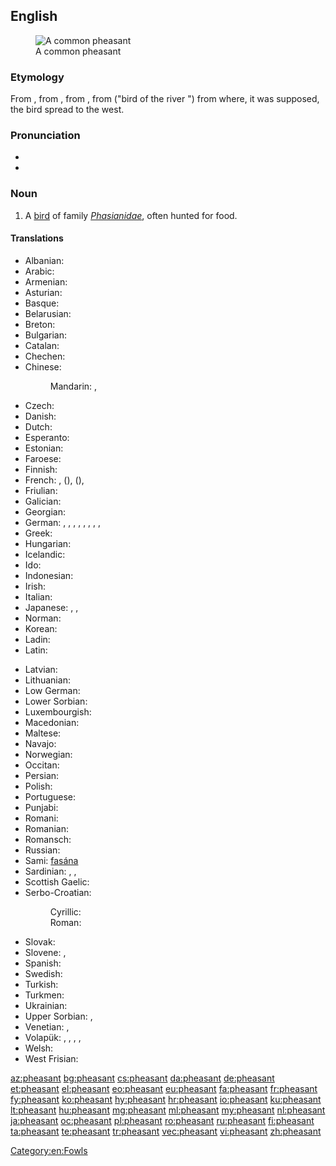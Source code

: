 ==English==
{{wikipedia}}
[[Image:Common Pheasant (Hybride).jpg|thumb|A common pheasant]]

===Etymology===
From {{etyl|enm|en}} {{term|fesant|lang=enm}}, from {{etyl|fro|en}} {{term|fesan|lang=fro}}, from {{etyl|la|en}} {{term|phāsiānus|lang=la}}, from {{etyl|grc|en}} {{term|φασιανός|lang=grc|sc=Grek}} ("bird of the river {{term|Φᾶσις|lang=grc|sc=Grek}}") from where, it was supposed, the bird spread to the west.

===Pronunciation===
* {{IPA|/ˈfɛzənt/|lang=en}}
* {{audio|en-us-pheasant.ogg|Audio (US)|lang=en}}

===Noun===
{{en-noun}}

# A [[bird]] of family ''[[Phasianidae]]'', often hunted for food.

====Translations====
{{trans-top|bird of family ''Phasianidae'', often hunted for food}}
* Albanian: {{t|sq|fazani}}
* Arabic: {{t|ar|تدرج|m|tr=tadruj|sc=Arab}}
* Armenian: {{t|hy|փասիան}}
* Asturian: {{t|ast|faisán|m}}
* Basque: {{t+|eu|faisai}}
* Belarusian: {{t|be|фазан|m|tr=fazán}}
* Breton: {{t|br|fazan-kolc’his}}
* Bulgarian: {{t+|bg|фазан|m|tr=fazan}}
* Catalan: {{t|ca|faisà|m}}
* Chechen: {{t|ce|аккха нIаьна}}
* Chinese:
*: Mandarin: {{t|cmn|野雞|sc=Hani}}, {{t+|cmn|野鸡|tr=yějī|sc=Hani}}
* Czech: {{t+|cs|bažant|m}}
* Danish: {{t|da|fasan}}
* Dutch: {{t+|nl|fazant|m}}
* Esperanto: {{t|eo|fazano}}
* Estonian: {{t|et|faasan}}
* Faroese: {{t|fo|fasánur}}
* Finnish: {{t+|fi|fasaani}}
* French: {{qualifier|♂♀}} {{t+|fr|faisan|m}}, {{qualifier|♂}} {{t+|fr|coq faisan|m}} ({{t|fr|faisan mâle|m}}), {{qualifier|♀}} {{t+|fr|poule faisane|f}} ({{t|fr|faisan femelle|m}}), {{qualifier|♂♀ offspring}} {{t+|fr|faisandeau|m}}
* Friulian: {{t|fur|fasan}}
* Galician: {{t|gl|faisán|m}}
* Georgian: {{t|ka|ხოხობი}}
* German: {{qualifier|♂♀}} {{t+|de|Fasan|m}}, {{qualifier|♀}} {{t|de|Fasanin|f}}, {{qualifier|♂}} {{t|de|Fasanenmännchen|n}}, {{qualifier|♀}} {{t|de|Fasanenweibchen|n}}, {{qualifier|♂♀}} {{t|de|Fasanenhuhn|n}}, {{qualifier|♂}} {{t|de|Fasanenhahn|m}}, {{qualifier|♀}} {{t|de|Fasanenhenne|f}}, {{qualifier|♂♀ offspring}} {{t|de|Fasanenjunges|n}}, {{qualifier|♂♀ offspring}} {{t|de|Fasanenküken|n}}
* Greek: {{t|el|φασιανόs|}}
* Hungarian: {{t+|hu|fácán}}
* Icelandic: {{t|is|fashani}}
* Ido: {{t+|io|fazano}}
* Indonesian: {{t+|id|pegar}}
* Irish: {{t|ga|piasún}}
* Italian: {{t+|it|fagiano|m}}
* Japanese: {{t|ja|キジ|tr=kiji|sc=Jpan}}, {{t+|ja|雉|tr=きじ, kiji|sc=Jpan}}, {{t|ja|雉子|tr=きじ, kiji|sc=Jpan}}
* Norman: {{t|nrf|faîsan|m}}
* Korean: {{t|ko|꿩|sc=Kore}}
* Ladin: {{t|lld|fasan}}
* Latin: {{t+|la|phasianus|alt=phāsiānus|m}}
{{trans-mid}}
* Latvian: {{t|lv|fazāns|m}}
* Lithuanian: {{t+|lt|fazanas|m}}
* Low German: {{t|nds|Fasaan|m}}
* Lower Sorbian: {{t|dsb|fazan}}
* Luxembourgish: {{t|lb|Fasan|m}}
* Macedonian: {{t|mk|фазан|m|tr=fázan}}
* Maltese: {{t|mt|faġan}}
* Navajo: {{t|nv|zéédzísgaii}}
* Norwegian: {{t|no|fasan|m}}
* Occitan: {{t+|oc|faisan}}
* Persian: {{t+|fa|تذرو|tr=tazarv|sc=fa-Arab}}
* Polish: {{t+|pl|bażant}}
* Portuguese: {{t+|pt|faisão|m}}
* Punjabi: {{t|pa|ਚਕੋਰ|m|tr=cakōr|sc=Guru}}
* Romani: {{t|rom|dropya|f}}
* Romanian: {{t+|ro|fazan|m}}
* Romansch: {{t|rm|fasan}}
* Russian: {{t+|ru|фазан|m|tr=fazán}}
* Sami: [[fasána]]
* Sardinian: {{t|sc|pidraxu}}, {{t|sc|fagianu}}, {{t|sc|fazanu}}
* Scottish Gaelic: {{t|gd|easag|f}}
* Serbo-Croatian:
*: Cyrillic: {{t|sh|фазан|m}}
*: Roman: {{t+|sh|fazan|m}}
* Slovak: {{t|sk|bažant|m}}
* Slovene: {{t+|sl|fazan|m}}, {{t|sl|fazanka|f}}
* Spanish: {{t+|es|faisán|m}}
* Swedish: {{t+|sv|fasan}}
* Turkish: {{t+|tr|sülün}}
* Turkmen: {{t|tk|sülgün}}
* Ukrainian: {{t|uk|фазан|m|tr=fazán}}
* Upper Sorbian: {{t|hsb|bažant}}, {{t|hsb|(fazan)}}
* Venetian: {{t+|vec|fajan|f}}, {{t|vec|fajàn|f}}
* Volapük: {{qualifier|♂♀}} {{t+|vo|fasan}}, {{qualifier|♂}} {{t+|vo|hifasan}}, {{qualifier|♀}} {{t+|vo|jifasan}}, {{qualifier|♂♀ offspring}} {{t|vo|fasanül}}, {{qualifier|older word, obsolete}} {{t|vo|fasit}}
* Welsh: {{t|cy|ffesant}}
* West Frisian: {{t+|fy|fazant}}
{{trans-bottom}}

[[Category:en:Fowls]]

[[az:pheasant]]
[[bg:pheasant]]
[[cs:pheasant]]
[[da:pheasant]]
[[de:pheasant]]
[[et:pheasant]]
[[el:pheasant]]
[[eo:pheasant]]
[[eu:pheasant]]
[[fa:pheasant]]
[[fr:pheasant]]
[[fy:pheasant]]
[[ko:pheasant]]
[[hy:pheasant]]
[[hr:pheasant]]
[[io:pheasant]]
[[ku:pheasant]]
[[lt:pheasant]]
[[hu:pheasant]]
[[mg:pheasant]]
[[ml:pheasant]]
[[my:pheasant]]
[[nl:pheasant]]
[[ja:pheasant]]
[[oc:pheasant]]
[[pl:pheasant]]
[[ro:pheasant]]
[[ru:pheasant]]
[[fi:pheasant]]
[[ta:pheasant]]
[[te:pheasant]]
[[tr:pheasant]]
[[vec:pheasant]]
[[vi:pheasant]]
[[zh:pheasant]]